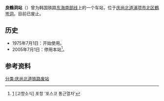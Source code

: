 {{expand|time=2014-07-28T15:19:31+00:00}}
{{朝鮮半島車站資訊
|公司色 = black
|文字色 = 
|站名 = 良鶴洞站
|圖片 = 
|pxl = 
|圖片說明 =
|前一站 = [[孝子站_(庆尚北道)|孝子]]
|前一站距離 = 2.8
|後一站距離 = 1.2
|後一站 = [[浦项站|浦项]]
|諺文 = 양학동역
|朝鮮漢字 = 良鶴洞驛
|文觀部式 = Yanghakdong-yeok
|馬-賴式 = 
|副站名 = 
|車站編號 = 
|停站路線數 = 
|所屬公司 = [[韩国铁道公社|韩国铁道公社]]
|所屬路線 = [[东海南部线|东海南部线]]
|距離 = 142.0
|起點站 = [[釜山镇站_(韩国铁道公社)|釜山镇]]
|所在地 =[[庆尚北道|庆尚北道]][[浦项市|浦项市]][[北区_(浦项市)|北区]][[鶴岑洞|鶴岑洞]]60-3
|車站構造 = 地面车站
|月台配置 = 
|啟用年月日 =1975年7月1日 
|廢站年月日 =2005年7月1日
|上下車人次 = 
|統計年度 = 
|轉車 = 
|備註 = 
|全寬備註 = 
}}

'''良鶴洞站'''（{{kor|諺=양학동역|漢=良鶴洞驛|羅=Yanghakdong yeok|f=y}}）曾为韩国铁路[[东海南部线|东海南部线]]上的一个车站，位于[[庆尚北道|庆尚北道]][[浦项市|浦项市]][[北区_(浦项市)|北区]][[鶴岑洞|鶴岑洞]]，目前已废止。

== 历史 ==
*1975年7月1日：开始使用。
*2005年7月1日：停用本站<ref name="D">[http://news.naver.com/main/read.nhn?mode=LSD&mid=sec&sid1=102&oid=081&aid=0000049705] [고향소식] 포항 ‘포스코 통근열차’</ref>。

== 参考资料 ==
{{reflist}}

{{东海线}}

[[分类:庆尚北道铁路废站|分类:庆尚北道铁路废站]]